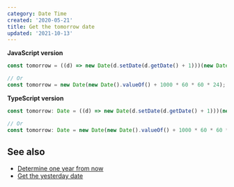 ```yaml
---
category: Date Time
created: '2020-05-21'
title: Get the tomorrow date
updated: '2021-10-13'
---
```


**JavaScript version**

```js tomorrow.js
const tomorrow = ((d) => new Date(d.setDate(d.getDate() + 1)))(new Date());

// Or
const tomorrow = new Date(new Date().valueOf() + 1000 * 60 * 60 * 24);
```

**TypeScript version**

```ts tomorrow.ts
const tomorrow: Date = ((d) => new Date(d.setDate(d.getDate() + 1)))(new Date());

// Or
const tomorrow: Date = new Date(new Date().valueOf() + 1000 * 60 * 60 * 24);
```

## See also

-   [Determine one year from now](https://phuoc.ng/collection/1-loc/determine-one-year-from-now)
-   [Get the yesterday date](https://phuoc.ng/collection/1-loc/get-the-yesterday-date)
